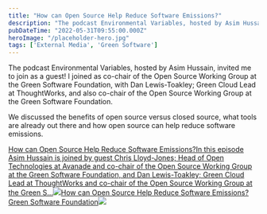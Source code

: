 ```yaml
---
title: "How can Open Source Help Reduce Software Emissions?"
description: "The podcast Environmental Variables, hosted by Asim Hussain, invited me to join as a guest! I joined as co-chair of the Open Source Working Group at the Green Software Foundation, with Dan Lewis-Toakley; Green Cloud Lead at ThoughtWorks, and also co-chair of the Open Source Working Group at the Green Software Foundation.  We discussed the benefits of open source versus closed source, what tools are already out there and how open source can help reduce software emissions"
pubDateTime: "2022-05-31T09:55:00.000Z"
heroImage: "/placeholder-hero.jpg"
tags: ['External Media', 'Green Software']
---
```


The podcast Environmental Variables, hosted by Asim Hussain, invited me to join as a guest! I joined as co-chair of the Open Source Working Group at the Green Software Foundation, with Dan Lewis-Toakley; Green Cloud Lead at ThoughtWorks, and also co-chair of the Open Source Working Group at the Green Software Foundation.

We discussed the benefits of open source versus closed source, what tools are already out there and how open source can help reduce software emissions.

[How can Open Source Help Reduce Software Emissions?In this episode Asim Hussain is joined by guest Chris Lloyd-Jones; Head of Open Technologies at Avanade and co-chair of the Open Source Working Group at the Green Software Foundation, and Dan Lewis-Toakley; Green Cloud Lead at ThoughtWorks and co-chair of the Open Source Working Group at the Green S…![](https://content.bcastcdn.com/uploads/8l18vy21/3c4a1dd0-b687-11ec-883a-0dcfb88dc005/3c4a1fb0-b687-11ec-b27f-356e6aa0eee9.png)How can Open Source Help Reduce Software Emissions?Green Software Foundation![](https://content.bcastcdn.com/uploads/8l18vy21/70820890-b68e-11ec-b62d-3156696150b9/meta70820a20-b68e-11ec-a09d-e31d2b56ffb8.png)](https://podcasts.bcast.fm/e/r8kw7658-how-can-open-source-help-reduce-software-emissions)